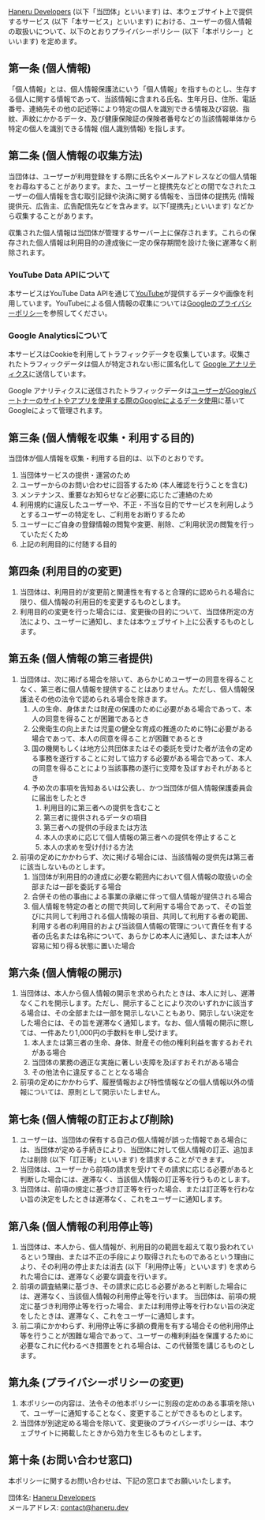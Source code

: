 [Haneru Developers] (以下「当団体」といいます) は、本ウェブサイト上で提供するサービス (以下「本サービス」といいます) における、ユーザーの個人情報の取扱いについて、以下のとおりプライバシーポリシー (以下「本ポリシー」といいます) を定めます。

## 第一条 (個人情報)

「個人情報」とは、個人情報保護法にいう「個人情報」を指すものとし、生存する個人に関する情報であって、当該情報に含まれる氏名、生年月日、住所、電話番号、連絡先その他の記述等により特定の個人を識別できる情報及び容貌、指紋、声紋にかかるデータ、及び健康保険証の保険者番号などの当該情報単体から特定の個人を識別できる情報 (個人識別情報) を指します。

## 第二条 (個人情報の収集方法)

当団体は、ユーザーが利用登録をする際に氏名やメールアドレスなどの個人情報をお尋ねすることがあります。また、ユーザーと提携先などとの間でなされたユーザーの個人情報を含む取引記録や決済に関する情報を、当団体の提携先 (情報提供元、広告主、広告配信先などを含みます。以下｢提携先｣といいます) などから収集することがあります。

収集された個人情報は当団体が管理するサーバー上に保存されます。これらの保存された個人情報は利用目的の達成後に一定の保存期間を設けた後に遅滞なく削除されます。

### YouTube Data APIについて

本サービスはYouTube Data APIを通じて[YouTube]が提供するデータや画像を利用しています。YouTubeによる個人情報の収集については[Googleのプライバシーポリシー][google privacy policy]を参照してください。

### Google Analyticsについて

本サービスはCookieを利用してトラフィックデータを収集しています。収集されたトラフィックデータは個人が特定されない形に匿名化して [Google アナリティクス][google analytics]に送信しています。

Google アナリティクスに送信されたトラフィックデータは[ユーザーがGoogleパートナーのサイトやアプリを使用する際のGoogleによるデータ使用][google partner sites policy]に基いてGoogleによって管理されます。

## 第三条 (個人情報を収集・利用する目的)

当団体が個人情報を収集・利用する目的は、以下のとおりです。

1. 当団体サービスの提供・運営のため
2. ユーザーからのお問い合わせに回答するため (本人確認を行うことを含む)
3. メンテナンス、重要なお知らせなど必要に応じたご連絡のため
4. 利用規約に違反したユーザーや、不正・不当な目的でサービスを利用しようとするユーザーの特定をし、ご利用をお断りするため
5. ユーザーにご自身の登録情報の閲覧や変更、削除、ご利用状況の閲覧を行っていただくため
6. 上記の利用目的に付随する目的

## 第四条 (利用目的の変更)

1. 当団体は、利用目的が変更前と関連性を有すると合理的に認められる場合に限り、個人情報の利用目的を変更するものとします。
2. 利用目的の変更を行った場合には、変更後の目的について、当団体所定の方法により、ユーザーに通知し、または本ウェブサイト上に公表するものとします。

## 第五条 (個人情報の第三者提供)

1. 当団体は、次に掲げる場合を除いて、あらかじめユーザーの同意を得ることなく、第三者に個人情報を提供することはありません。ただし、個人情報保護法その他の法令で認められる場合を除きます。
   1. 人の生命、身体または財産の保護のために必要がある場合であって、本人の同意を得ることが困難であるとき
   2. 公衆衛生の向上または児童の健全な育成の推進のために特に必要がある場合であって、本人の同意を得ることが困難であるとき
   3. 国の機関もしくは地方公共団体またはその委託を受けた者が法令の定める事務を遂行することに対して協力する必要がある場合であって、本人の同意を得ることにより当該事務の遂行に支障を及ぼすおそれがあるとき
   4. 予め次の事項を告知あるいは公表し、かつ当団体が個人情報保護委員会に届出をしたとき
      1. 利用目的に第三者への提供を含むこと
      2. 第三者に提供されるデータの項目
      3. 第三者への提供の手段または方法
      4. 本人の求めに応じて個人情報の第三者への提供を停止すること
      5. 本人の求めを受け付ける方法
2. 前項の定めにかかわらず、次に掲げる場合には、当該情報の提供先は第三者に該当しないものとします。
   1. 当団体が利用目的の達成に必要な範囲内において個人情報の取扱いの全部または一部を委託する場合
   2. 合併その他の事由による事業の承継に伴って個人情報が提供される場合
   3. 個人情報を特定の者との間で共同して利用する場合であって、その旨並びに共同して利用される個人情報の項目、共同して利用する者の範囲、利用する者の利用目的および当該個人情報の管理について責任を有する者の氏名または名称について、あらかじめ本人に通知し、または本人が容易に知り得る状態に置いた場合

## 第六条 (個人情報の開示)

1. 当団体は、本人から個人情報の開示を求められたときは、本人に対し、遅滞なくこれを開示します。ただし、開示することにより次のいずれかに該当する場合は、その全部または一部を開示しないこともあり、開示しない決定をした場合には、その旨を遅滞なく通知します。なお、個人情報の開示に際しては、一件あたり1,000円の手数料を申し受けます。
   1. 本人または第三者の生命、身体、財産その他の権利利益を害するおそれがある場合
   2. 当団体の業務の適正な実施に著しい支障を及ぼすおそれがある場合
   3. その他法令に違反することとなる場合
2. 前項の定めにかかわらず、履歴情報および特性情報などの個人情報以外の情報については、原則として開示いたしません。

## 第七条 (個人情報の訂正および削除)

1. ユーザーは、当団体の保有する自己の個人情報が誤った情報である場合には、当団体が定める手続きにより、当団体に対して個人情報の訂正、追加または削除 (以下「訂正等」といいます) を請求することができます。
2. 当団体は、ユーザーから前項の請求を受けてその請求に応じる必要があると判断した場合には、遅滞なく、当該個人情報の訂正等を行うものとします。
3. 当団体は、前項の規定に基づき訂正等を行った場合、または訂正等を行わない旨の決定をしたときは遅滞なく、これをユーザーに通知します。

## 第八条 (個人情報の利用停止等)

1. 当団体は、本人から、個人情報が、利用目的の範囲を超えて取り扱われているという理由、または不正の手段により取得されたものであるという理由により、その利用の停止または消去 (以下「利用停止等」といいます) を求められた場合には、遅滞なく必要な調査を行います。
2. 前項の調査結果に基づき、その請求に応じる必要があると判断した場合には、遅滞なく、当該個人情報の利用停止等を行います。
   当団体は、前項の規定に基づき利用停止等を行った場合、または利用停止等を行わない旨の決定をしたときは、遅滞なく、これをユーザーに通知します。
3. 前二項にかかわらず、利用停止等に多額の費用を有する場合その他利用停止等を行うことが困難な場合であって、ユーザーの権利利益を保護するために必要なこれに代わるべき措置をとれる場合は、この代替策を講じるものとします。

## 第九条 (プライバシーポリシーの変更)

1. 本ポリシーの内容は、法令その他本ポリシーに別段の定めのある事項を除いて、ユーザーに通知することなく、変更することができるものとします。
2. 当団体が別途定める場合を除いて、変更後のプライバシーポリシーは、本ウェブサイトに掲載したときから効力を生じるものとします。

## 第十条 (お問い合わせ窓口)

本ポリシーに関するお問い合わせは、下記の窓口までお願いいたします。

団体名: [Haneru Developers]\
メールアドレス: [contact@haneru.dev](mailto:contact@haneru.dev)

[haneru developers]: https://haneru.dev/ 'ねるねるアプリの世界へようこそ | Haneru Developers'
[youtube]: https://www.youtube.com/
[google privacy policy]: https://policies.google.com/privacy 'プライバシー ポリシー – ポリシーと規約 – Google'
[google analytics]: https://analytics.google.com/
[google partner sites policy]: https://policies.google.com/technologies/partner-sites 'Google のサービスを使用するサイトやアプリから収集した情報の Google による使用 – ポリシーと規約 – Google'
